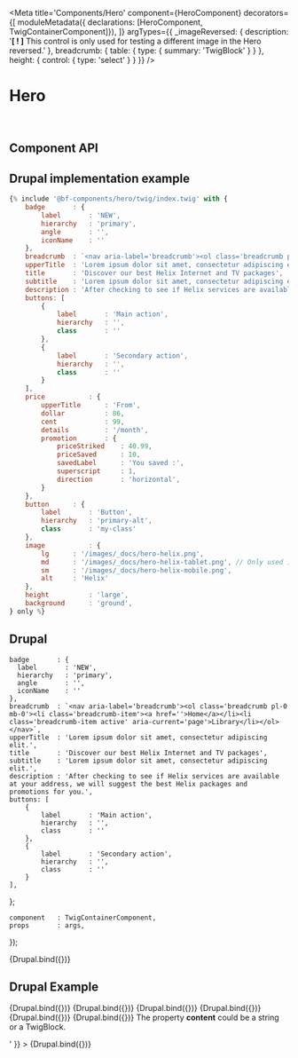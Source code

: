 
<Meta
    title='Components/Hero'
    component={HeroComponent}
    decorators={[
        moduleMetadata({ declarations: [HeroComponent, TwigContainerComponent]}),
    ]}
    argTypes={{
        _imageReversed: {
            description: '**[ ! ]** This control is only used for testing a different image in the Hero reversed.'
        },
        breadcrumb: {
            table: {
                type: { summary: 'TwigBlock' }
            }
        },
        height: {
            control: { type: 'select' }
        }
    }}
/>

# Hero

<br/>



## Component API

<ArgsTable of={HeroComponent} />



## Drupal implementation example

```jsx
{% include '@bf-components/hero/twig/index.twig' with {
    badge       : {
        label       : 'NEW',
        hierarchy   : 'primary',
        angle       : '',
        iconName    : ''
    },
    breadcrumb  : `<nav aria-label='breadcrumb'><ol class='breadcrumb pl-0 mb-0'><li class='breadcrumb-item'><a href=''>Home</a></li><li class='breadcrumb-item active' aria-current='page'>Library</li></ol></nav>`,
    upperTitle  : 'Lorem ipsum dolor sit amet, consectetur adipiscing elit.',
    title       : 'Discover our best Helix Internet and TV packages',
    subtitle    : 'Lorem ipsum dolor sit amet, consectetur adipiscing elit.',
    description : 'After checking to see if Helix services are available at your address, we will suggest the best Helix packages and promotions for you.',
    buttons: [
        {
            label       : 'Main action',
            hierarchy   : '',
            class       : ''
        },
        {
            label       : 'Secondary action',
            hierarchy   : '',
            class       : ''
        }
    ],
    price           : {
        upperTitle      : 'From',
        dollar          : 86,
        cent            : 99,
        details         : '/month',
        promotion       : {
            priceStriked    : 40.99,
            priceSaved      : 10,
            savedLabel      : 'You saved :',
            superscript     : 1,
            direction       : 'horizontal',
        }
    },
    button      : {
        label       : 'Button',
        hierarchy   : 'primary-alt',
        class       : 'my-class'
    },
    image           : {
        lg      : '/images/_docs/hero-helix.png',
        md      : '/images/_docs/hero-helix-tablet.png', // Only used if isSplitted: true
        sm      : '/images/_docs/hero-helix-mobile.png',
        alt     : 'Helix'
    },
    height          : 'large',
    background      : 'ground',
} only %}
```



## Drupal

    badge       : {
      label       : 'NEW',
      hierarchy   : 'primary',
      angle       : '',
      iconName    : ''
    },
    breadcrumb  : `<nav aria-label='breadcrumb'><ol class='breadcrumb pl-0 mb-0'><li class='breadcrumb-item'><a href=''>Home</a></li><li class='breadcrumb-item active' aria-current='page'>Library</li></ol></nav>`,
    upperTitle  : 'Lorem ipsum dolor sit amet, consectetur adipiscing elit.',
    title       : 'Discover our best Helix Internet and TV packages',
    subtitle    : 'Lorem ipsum dolor sit amet, consectetur adipiscing elit.',
    description : 'After checking to see if Helix services are available at your address, we will suggest the best Helix packages and promotions for you.',
    buttons: [
        {
            label       : 'Main action',
            hierarchy   : '',
            class       : ''
        },
        {
            label       : 'Secondary action',
            hierarchy   : '',
            class       : ''
        }
    ],
};

    component   : TwigContainerComponent,
    props       : args,
});

<Canvas withSource='none'>
    <Story
        name='Drupal'
        height='500px'
        args={{
            elementPath : 'components/hero/_doc/template.drupal',
            ...commonProps,
        }}
    >
        {Drupal.bind({})}
    </Story>
</Canvas>



## Drupal Example


<Canvas withSource='none'>
    <Story
        name='Drupal - With image'
        height='500px'
        args={{
            elementPath     : 'components/hero/_doc/template.drupal',
            ...commonProps,
            image           : {
                lg      : '/images/_docs/hero-helix.png',
                sm      : '/images/_docs/hero-helix-mobile.png',
                alt     : 'Helix'
            },
            _imageReversed  : {
                lg  : '/images/_docs/hero-helix-reversed.png',
                sm  : '/images/_docs/hero-helix-reversed-mobile.png',
                alt : 'Helix'
            }
        }}
    >
        {Drupal.bind({})}
    </Story>
</Canvas>

<Canvas withSource='none'>
    <Story
        name='Drupal - With height large'
        height='800px'
        args={{
            elementPath     : 'components/hero/_doc/template.drupal',
            ...commonProps,
            image           : {
                lg  : '/images/_docs/hero-helix.png',
                sm  : '/images/_docs/hero-helix-mobile.png',
                alt : 'Helix'
            },
            _imageReversed  : {
                lg  : '/images/_docs/hero-helix-reversed.png',
                sm  : '/images/_docs/hero-helix-reversed-mobile.png',
                alt : 'Helix'
            },
            height          : 'large'
        }}
    >
        {Drupal.bind({})}
    </Story>
</Canvas>


<Canvas withSource='none'>
    <Story
        name='Drupal - With image splitted'
        height='800px'
        args={{
            elementPath     : 'components/hero/_doc/template.drupal',
            ...commonProps,
            image           : {
                lg              : '/images/_docs/hero-helix.png',
                md              : '/images/placeholder/800x600.png',
                sm              : '/images/_docs/hero-helix-mobile.png',
                alt             : 'Helix',
                isSplitted      : true
            },
            _imageReversed  : {
                lg              : '/images/_docs/hero-helix-reversed.png',
                md              : '/images/placeholder/800x600.png',
                sm              : '/images/_docs/hero-helix-reversed-mobile.png',
                alt             : 'Helix',
                isSplitted      : true
            }
        }}
    >
        {Drupal.bind({})}
    </Story>
</Canvas>


<Canvas withSource='none'>
    <Story
        name='Drupal - With icon'
        height='500px'
        args={{
            elementPath     : 'components/hero/_doc/template.drupal',
            ...commonProps,
            icon: { name: 'innovation' }
        }}
    >
        {Drupal.bind({})}
    </Story>
</Canvas>


<Canvas withSource='none'>
    <Story
        name='Drupal - With price'
        height='500px'
        args={{
            elementPath     : 'components/hero/_doc/template.drupal',
            ...commonProps,
            price           : {
                upperTitle      : 'From',
                dollar          : 86,
                cent            : 99,
                details         : '/month',
                promotion       : {
                    priceStriked    : 40.99,
                    priceSaved      : 10,
                    savedLabel      : 'You saved :',
                    superscript     : 1,
                    direction       : 'vertical',
                }
            },
        }}
    >
        {Drupal.bind({})}
    </Story>
</Canvas>


<Canvas withSource='none'>
    <Story
        name='Drupal - With Block Selection'
        height='500px'
        args={{
            elementPath     : 'components/hero/_doc/template.drupal',
            ...commonProps,
            blockSelection  : {
                title               : 'My selection',
                month               : 'month',
                contentLists        : [
                    {
                        title           : 'Samsung Galaxy Note 20 Utra 5G',
                        description     : 'Navy Blue, 128 Go',
                        price           : '$24.00',
                        saving          : '$30.00',
                        fullPrice       : '$150.00',
                    },
                    {
                        title           : 'All-inclusive 12 GB Mobile',
                        description     : 'Lorem ipsum',
                        price           : '$55.00',
                    },
                ],
            }
        }}
    >
        {Drupal.bind({})}
    </Story>
</Canvas>


<Canvas withSource='none'>
    <Story
        name='Drupal - With content'
        height='500px'
        args={{
            elementPath     : 'components/hero/_doc/template.drupal',
            ...commonProps,
            content: '<p>The property <b>content</b> could be a string or a TwigBlock.</p>'
        }}
    >
        {Drupal.bind({})}
    </Story>
</Canvas>


<!--
TODO DS-185: Add a story with real twig block from twig-block.drupal.twig.
Currrently, `embed` are not working with twig module in express server.
 -->
